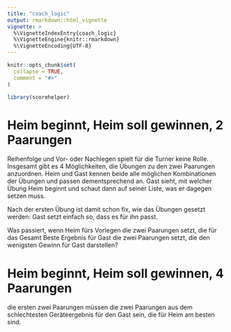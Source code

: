 ```yaml
---
title: "coach_logic"
output: rmarkdown::html_vignette
vignette: >
  %\VignetteIndexEntry{coach_logic}
  %\VignetteEngine{knitr::rmarkdown}
  %\VignetteEncoding{UTF-8}
---
```


```r
knitr::opts_chunk$set(
  collapse = TRUE,
  comment = "#>"
)
```

```r
library(scorehelper)
```

# Heim beginnt, Heim soll gewinnen, 2 Paarungen

Reihenfolge und Vor- oder Nachlegen spielt für die Turner keine Rolle.
Insgesamt gibt es 4 Möglichkeiten, die Übungen zu den zwei Paarungen anzuordnen.
Heim und Gast kennen beide alle möglichen Kombinationen der Übungen und passen dementsprechend an.
Gast sieht, mit welcher Übung Heim beginnt und schaut dann auf seiner Liste, was er dagegen setzen muss.

Nach der ersten Übung ist damit schon fix, wie das Übungen gesetzt werden:
Gast setzt einfach so, dass es für ihn passt.

Was passiert, wenn Heim fürs Vorlegen die zwei Paarungen setzt, 
die für das Gesamt Beste Ergebnis für Gast die zwei Paarungen setzt,
die den wenigsten Gewinn für Gast darstellen?


# Heim beginnt, Heim soll gewinnen, 4 Paarungen

die ersten zwei Paarungen müssen die zwei Paarungen aus dem schlechtesten Geräteergebnis für den Gast sein, die für Heim am besten sind.

